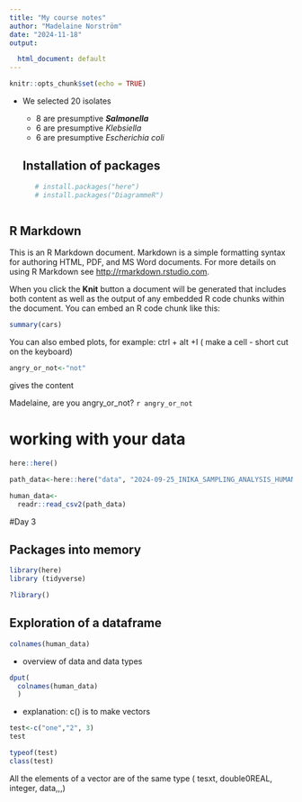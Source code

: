 ```yaml
---
title: "My course notes"
author: "Madelaine Norström"
date: "2024-11-18"
output:

  html_document: default
---
```


```r
knitr::opts_chunk$set(echo = TRUE)
```

-   We selected 20 isolates

    -   8 are presumptive ***Salmonella***
    -   6 are presumptive *Klebsiella*
    -   6 are presumptive *Escherichia coli*

    ## Installation of packages

    ```r

   # install.packages("here")
   # install.packages("DiagrammeR")
      


    ```

## R Markdown

This is an R Markdown document. Markdown is a simple formatting syntax for authoring HTML, PDF, and MS Word documents. For more details on using R Markdown see <http://rmarkdown.rstudio.com>.

When you click the **Knit** button a document will be generated that includes both content as well as the output of any embedded R code chunks within the document. You can embed an R code chunk like this:

```r
summary(cars)
```

You can also embed plots, for example:
ctrl + alt +I ( make a cell - short cut on the keyboard)

```r
angry_or_not<-"not"
```
gives  the content 

Madelaine, are you angry_or_not? `r angry_or_not`

# working with your data

```r
here::here()

```

```r
path_data<-here::here("data", "2024-09-25_INIKA_SAMPLING_ANALYSIS_HUMAN.csv")
```

```r
human_data<-
  readr::read_csv2(path_data)

```
#Day 3


## Packages into memory
```r
library(here)
library (tidyverse)
```


```r
?library()
```

## Exploration of a dataframe 
```r

colnames(human_data)
```
- overview of data and data types
```r
dput(
  colnames(human_data)
  )
```
- explanation: c() is to make vectors

```r
test<-c("one","2", 3)
test

typeof(test)
class(test)


```
All the elements of a vector are of the same type ( tesxt, double0REAL, integer, data,,,) 
